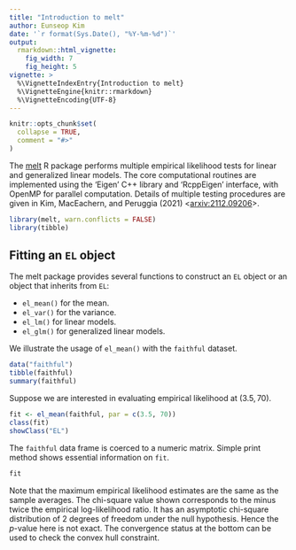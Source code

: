 ```yaml
---
title: "Introduction to melt"
author: Eunseop Kim
date: '`r format(Sys.Date(), "%Y-%m-%d")`'
output: 
  rmarkdown::html_vignette:
    fig_width: 7
    fig_height: 5
vignette: >
  %\VignetteIndexEntry{Introduction to melt}
  %\VignetteEngine{knitr::rmarkdown}
  %\VignetteEncoding{UTF-8}
---
```


```r
knitr::opts_chunk$set(
  collapse = TRUE,
  comment = "#>"
)
```

The [melt](https://cran.r-project.org/web/packages/melt/index.html) R package performs multiple empirical likelihood tests for linear and generalized linear models. The core computational routines are implemented using the 'Eigen' C++ library and 'RcppEigen'
interface, with OpenMP for parallel computation. Details of multiple testing procedures are given in Kim, MacEachern, and Peruggia (2021) <[arxiv:2112.09206](https://arxiv.org/abs/2112.09206)>.
```r
library(melt, warn.conflicts = FALSE)
library(tibble)
```

## Fitting an `EL` object
The melt package provides several functions to construct an `EL` object or an object that inherits from `EL`:

* `el_mean()` for the mean.
* `el_var()` for the variance.
* `el_lm()` for linear models.
* `el_glm()` for generalized linear models.

We illustrate the usage of `el_mean()` with the `faithful` dataset. 
```r
data("faithful")
tibble(faithful)
summary(faithful)
```
Suppose we are interested in evaluating empirical likelihood at $(3.5, 70)$.
```r
fit <- el_mean(faithful, par = c(3.5, 70))
class(fit)
showClass("EL")
```
The `faithful` data frame is coerced to a numeric matrix. Simple print method shows essential information on `fit`. 
```r
fit
```
Note that the maximum empirical likelihood estimates are the same as the sample averages. 
The chi-square value shown corresponds to the minus twice the empirical log-likelihood ratio. 
It has an asymptotic chi-square distribution of 2 degrees of freedom under the null hypothesis. 
Hence the $p$-value here is not exact. 
The convergence status at the bottom can be used to check the convex hull constraint. 
